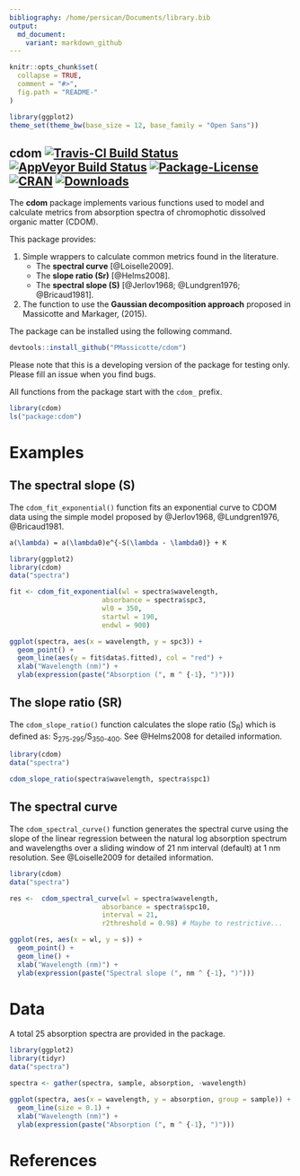 ```yaml
---
bibliography: /home/persican/Documents/library.bib
output:
  md_document:
    variant: markdown_github
---
```


```r
knitr::opts_chunk$set(
  collapse = TRUE,
  comment = "#>",
  fig.path = "README-"
)
```

```r
library(ggplot2)
theme_set(theme_bw(base_size = 12, base_family = "Open Sans"))
```

## cdom [![Travis-CI Build Status](https://api.travis-ci.org/PMassicotte/cdom.svg?branch=master)](https://travis-ci.org/PMassicotte/cdom) [![AppVeyor Build Status](https://ci.appveyor.com/api/projects/status/github/PMassicotte/cdom?branch=master&svg=true)](https://ci.appveyor.com/project/PMassicotte/cdom) [![Package-License](https://img.shields.io/badge/license-GPL%20%28%3E=%202%29-brightgreen.svg?style=flat)](http://www.gnu.org/licenses/gpl-2.0.html) [![CRAN](http://www.r-pkg.org/badges/version/cdom)](http://cran.rstudio.com/package=cdom) [![Downloads](http://cranlogs.r-pkg.org/badges/cdom?color=brightgreen)](http://www.r-pkg.org/pkg/cdom)


The **cdom** package implements various functions used to model and calculate metrics from absorption spectra of chromophotic dissolved organic matter (CDOM).

This package provides:

1. Simple wrappers to calculate common metrics found in the literature.
    + The **spectral curve** [@Loiselle2009].
    + The **slope ratio (Sr)** [@Helms2008].
    + The **spectral slope (S)** [@Jerlov1968; @Lundgren1976; @Bricaud1981].

2. The function to use the **Gaussian decomposition approach** proposed in Massicotte and Markager, (2015).

The package can be installed using the following command.

```r
devtools::install_github("PMassicotte/cdom")
```

Please note that this is a developing version of the package for testing only. Please fill an issue when you find bugs.

All functions from the package start with the `cdom_` prefix.

```r
library(cdom)
ls("package:cdom")
```

# Examples

## The spectral slope (S)

The `cdom_fit_exponential()` function fits an exponential curve to CDOM data using the simple model proposed by @Jerlov1968, @Lundgren1976, @Bricaud1981.

```tex
a(\lambda) = a(\lambda0)e^{-S(\lambda - \lambda0)} + K
```

```r
library(ggplot2)
library(cdom)
data("spectra")

fit <- cdom_fit_exponential(wl = spectra$wavelength,
                       absorbance = spectra$spc3,
                       wl0 = 350,
                       startwl = 190,
                       endwl = 900)

ggplot(spectra, aes(x = wavelength, y = spc3)) +
  geom_point() +
  geom_line(aes(y = fit$data$.fitted), col = "red") +
  xlab("Wavelength (nm)") +
  ylab(expression(paste("Absorption (", m ^ {-1}, ")")))

```

## The slope ratio (SR)

The `cdom_slope_ratio()` function calculates the slope ratio (S<sub>R</sub>) which is defined as: S<sub>275-295</sub>/S<sub>350-400</sub>. See @Helms2008 for detailed information.

```r
library(cdom)
data("spectra")

cdom_slope_ratio(spectra$wavelength, spectra$spc1)
```

## The spectral curve

The `cdom_spectral_curve()` function generates the spectral curve using the slope of the linear regression between the natural log absorption spectrum and wavelengths over a sliding window of 21 nm interval (default) at 1 nm resolution. See @Loiselle2009 for detailed information.

```r
library(cdom)
data("spectra")

res <-  cdom_spectral_curve(wl = spectra$wavelength,
                       absorbance = spectra$spc10,
                       interval = 21,
                       r2threshold = 0.98) # Maybe to restrictive...

ggplot(res, aes(x = wl, y = s)) +
  geom_point() +
  geom_line() +
  xlab("Wavelength (nm)") +
  ylab(expression(paste("Spectral slope (", nm ^ {-1}, ")")))

```

# Data

A total 25 absorption spectra are provided in the package.

```r
library(ggplot2)
library(tidyr)
data("spectra")

spectra <- gather(spectra, sample, absorption, -wavelength)

ggplot(spectra, aes(x = wavelength, y = absorption, group = sample)) +
  geom_line(size = 0.1) +
  xlab("Wavelength (nm)") +
  ylab(expression(paste("Absorption (", m ^ {-1}, ")")))
```

# References

